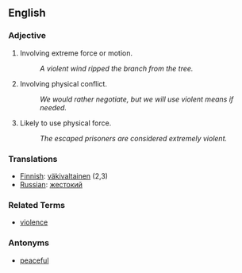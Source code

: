 ==English==

===Adjective===
# Involving extreme force or motion.
#: ''A violent wind ripped the branch from the tree.''
# Involving physical conflict.
#: ''We would rather negotiate, but we will use violent means if needed.''
# Likely to use physical force.
#: ''The escaped prisoners are considered extremely violent.''

===Translations===

*[[Finnish]]: [[väkivaltainen]] (2,3)
*[[Russian]]: [[жестокий]]

===Related Terms===
* [[violence]]

===Antonyms===
* [[peaceful]]